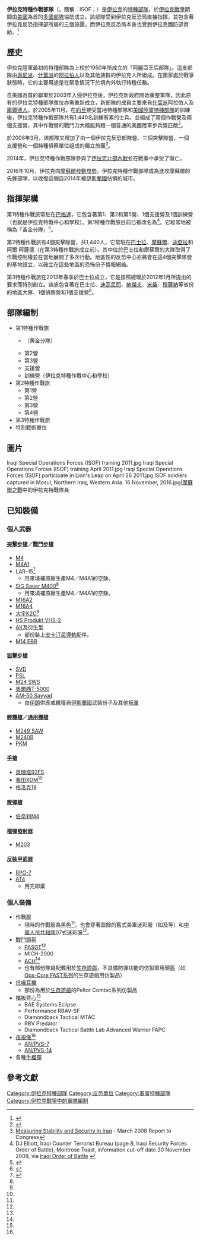 {{NoteTA
|G1=Firearms
|G2=Military
|G3=長度單位
|G4=地區用語
|G5=地名
}}
{{Infobox military unit
|unit_name= 伊拉克特種作戰部隊
|image=[[File:Special_Operations_Iraq_SSI.svg|150px]]
|caption=伊拉克特種作戰部隊徽章
|country= {{flag|Iraq}}
|type= [[特種部隊|特種部隊]]
|branch= {{tsl|en|Iraqi Army|伊拉克陸軍}}
|dates= 2003年12月26日—
|specialization= 
|command_structure= {{Flagicon image|Flag of the Iraqi Counter Terrorism Bureau.svg}}伊拉克反恐局（直接向[[伊拉克總理|伊拉克總理]]報告）
|size= 約10,000人
|current_commander= {{tsl|en|Fadhil Jalil al-Barwari}}少將
|ceremonial_chief=
|nickname=
|motto= 
|march=
|battles= [[伊拉克戰爭|伊拉克戰爭]]期間的反遊擊行動<br>[[伊拉克內戰|伊拉克內戰]]
|notable_commanders= 
|anniversaries=
|decorations=
<!-- Insignia -->
| identification_symbol = [[File:Flag_of_the_Iraqi_Counter_Terrorism_Bureau.svg|border]]
| identification_symbol_label = ICTB Flag
 |identification_symbol_2=[[File:Special_Operations_Iraq_Flag.svg|border]]
 |identification_symbol_2_label = ISOF flag
| identification_symbol_3 =
| identification_symbol_3_label =
| identification_symbol_4 =
| identification_symbol_4_label =
}}
'''伊拉克特種作戰部隊'''（{{lang-en|Iraqi Special Operations Forces}}，簡稱：ISOF；{{lang-ar|قوات العمليات الخاصة العراقية}}）是[[伊拉克|伊拉克]]的[[特種部隊|特種部隊]]，於[[伊拉克戰爭|伊拉克戰爭]]期間由[[美國|美國]]為首的[[伊拉克戰爭多國部隊|多國部隊]]協助成立。該部隊受到伊拉克反恐局直接指揮，並包含著伊拉克反恐指揮部所屬的三個旅團。而伊拉克反恐局本身也受到伊拉克國防部資助。<ref name=Witty_p10>{{cite book |last=Witty |first=David |year=2015 |title=The Iraqi Counter Terrorism Service |url=http://www.brookings.edu/~/media/research/files/papers/2015/03/iraq-counter-service-witty/david-witty-paper_final_web.pdf |format=PDF |location=Washington, D.C. |publisher=The Brookings Institution |page=10 |access-date=5 June 2016 |archive-date=2016-04-17 |archive-url=https://web.archive.org/web/20160417191511/http://www.brookings.edu/~/media/research/files/papers/2015/03/iraq-counter-service-witty/david-witty-paper_final_web.pdf |dead-url=no }}</ref>

== 歷史 ==
伊拉克陸軍最初的特種部隊為{{tsl|en|Khaleel Jassim|哈里爾·賈西姆}}上校於1950年所成立的「阿麗亞王后部隊」。這支部隊由[[遜尼派|遜尼派]]、[[什葉派|什葉派]]的[[阿拉伯人|阿拉伯人]]以及其他族群的伊拉克人所組成。在國家處於戰爭狀態時，它的主要用途是在緊急情況下於境內外執行特種任務。

自美國為首的聯軍於2003年入侵伊拉克後，伊拉克新政府開始重整軍隊，因此原有的伊拉克特種部隊單位亦需重新成立，新部隊的成員主要來自[[什葉派|什葉派]]阿拉伯人及[[庫爾德人|庫爾德人]]。於2005年11月，在[[約旦|約旦]]接受當地特種部隊和[[美國陸軍特種部隊|美國陸軍特種部隊]]的訓練後，伊拉克特種作戰部隊共有1,440名訓練有素的士兵，並組成了兩個作戰營及兩個支援營，其中作戰營的戰鬥力大概能夠跟一個普通的美國陸軍步兵營匹敵<ref>{{cite web |url=https://www.strategypage.com/htmw/htsf/articles/20051117.aspx |title=Special Operations: Iraqi Special Operations Forces |date=17 November 2005 |work=StrategyPage |publisher=StrategyWorld.com |accessdate=5 June 2016 |archive-date=2017-10-10 |archive-url=https://web.archive.org/web/20171010062558/https://www.strategypage.com/htmw/htsf/articles/20051117.aspx |dead-url=no }}</ref>。

於2008年3月，該部隊又增加了由一個伊拉克反恐部隊營、三個突擊隊營、一個支援營和一個特種偵察單位组成的獨立旅團<ref name=MSSI2008>[http://www.globalsecurity.org/military/library/report/2008/iraq-security-stability_mar2008-02-4.htm Measuring Stability and Security in Iraq] {{Wayback|url=http://www.globalsecurity.org/military/library/report/2008/iraq-security-stability_mar2008-02-4.htm |date=20171010135427 }} - March 2008 Report to Congress</ref>。

2014年，伊拉克特種作戰部隊參與了[[2014年伊拉克北部內戰|伊拉克北部內戰]]並在戰事中承受了傷亡。

2016年10月，伊拉克向[[摩蘇爾之戰|摩蘇爾發動攻勢]]，伊拉克特種作戰部隊成為進攻摩蘇爾的先鋒部隊，以收復這個自2014年被[[伊斯蘭國|伊斯蘭國]]佔領的城市。

== 指揮架構 ==
第1特種作戰旅常駐在[[巴格達|巴格達]]，它包含著第1、第2和第5營、1個支援營及1個訓練營（也就是伊拉克特戰中心和學校）。第1特種作戰旅目前已被改名為{{tsl|en|Iraqi 36th Commando Battalion|伊拉克第36突擊隊營}}<ref>DJ Elliott, Iraqi Counter Terrorist Bureau (page 8, Iraqi Security Forces Order of Battle), Montrose Toast, information cut-off date 30 November 2009, via [http://home.comcast.net/~djyae/site/?/page/Iraq_Order_of_Battle/ Iraqi Order of Battle] {{Wayback|url=http://home.comcast.net/~djyae/site/?%2Fpage%2FIraq_Order_of_Battle%2F |date=20121026045154 }}</ref>。它經常地被稱為「黃金分隊」<ref name=Witty_p12>{{cite book |last=Witty |first=David |year=2015 |title=The Iraqi Counter Terrorism Service |url=http://www.brookings.edu/~/media/research/files/papers/2015/03/iraq-counter-service-witty/david-witty-paper_final_web.pdf |format=PDF |location=Washington, D.C. |publisher=The Brookings Institution |page=12 |access-date=5 June 2016 |archive-date=2016-04-17 |archive-url=https://web.archive.org/web/20160417191511/http://www.brookings.edu/~/media/research/files/papers/2015/03/iraq-counter-service-witty/david-witty-paper_final_web.pdf |dead-url=no }}</ref>。

第2特種作戰旅有4個突擊隊營，共1,440人，它常駐在[[巴士拉|巴士拉]]、[[摩蘇爾|摩蘇爾]]、[[迪亞拉|迪亞拉]]和阿爾·阿薩德（在第3特種作戰旅成立前）。其中位於巴士拉和摩蘇爾的大隊取得了作戰控制權並在當地展開了多次行動。地區性的反恐中心亦將會在這4個突擊隊營的基地設立，以確立在這些地區的恐怖份子情報網絡。

第3特種作戰旅在2013年春季於巴士拉成立，它是按照總理於2012年1月所提出的要求而特別創立。該旅包含著在巴士拉、[[迪瓦尼耶省|迪瓦尼耶]]、[[納傑夫省|納傑夫]]、[[米桑省|米桑]]、[[穆薩納省|穆薩納]]等省份的地區大隊、1個偵察營和1個支援營<ref name=Witty_p25>{{cite book |last=Witty |first=David |year=2015 |title=The Iraqi Counter Terrorism Service |url=http://www.brookings.edu/~/media/research/files/papers/2015/03/iraq-counter-service-witty/david-witty-paper_final_web.pdf |format=PDF |location=Washington, D.C. |publisher=The Brookings Institution |page=25 |access-date=5 June 2016 |archive-date=2016-04-17 |archive-url=https://web.archive.org/web/20160417191511/http://www.brookings.edu/~/media/research/files/papers/2015/03/iraq-counter-service-witty/david-witty-paper_final_web.pdf |dead-url=no }}</ref>。

==部隊編制==
* 第1特種作戰旅
** {{tsl|en|Iraqi 36th Commando Battalion|第36突擊營}}（黄金分隊）
** 第2營
** 第3營
** 支援營
** 訓練營（伊拉克特種作戰中心和學校）
* 第2特種作戰旅
** 第1營
** 第2營
** 第3營
** 第4營
* 第3特種作戰旅
* 特別戰術單位

== 圖片 ==
<gallery mode=packed heights=120px>
Iraqi Special Operations Forces (ISOF) training 2011.jpg
Iraqi Special Operations Forces (ISOF) training April 2011.jpg
Iraqi Special Operations Forces (ISOF) participate in Lion's Leap on April 26 2011.jpg
ISOF soldiers captured in Mosul, Northern Iraq, Western Asia. 16 November, 2016.jpg|[[摩蘇爾之戰|摩蘇爾之戰]]中的伊拉克特戰隊員
</gallery>

== 已知裝備 ==

===個人武器===

====[[突擊步槍|突擊步槍]]／[[戰鬥步槍|戰鬥步槍]]====
* [[M4卡賓槍|M4]]
* [[M4卡賓槍|M4A1]]
* LAR-15<ref name="ISOF equipment">{{Cite web |url=https://armamentresearch.com/isof-arms-equipment-part-1-personal-equipment/ |title=ISOF Arms & Equipment Part 1 – Personal Equipment |accessdate=2020-07-30 |archive-date=2019-12-08 |archive-url=https://web.archive.org/web/20191208092125/http://armamentresearch.com/isof-arms-equipment-part-1-personal-equipment/ |dead-url=no }}</ref>
** 用來填補原廠生產M4／M4A1的空缺。
* [[SIG_M400突擊步槍|SIG Sauer M400]]<ref name="ISOF equipment"/>
** 用來填補原廠生產M4／M4A1的空缺。
* [[M16突擊步槍|M16A2]]
* [[M16突擊步槍|M16A4]]
* [[K2突击步枪|大宇K2C]]<ref name="ISOF equipment"/>
* [[VHS突擊步槍|HS Produkt VHS-2]]
* [[卡拉什尼科夫自動步槍|AK]]及衍生型
** 部份裝上[[皮卡汀尼導軌|皮卡汀尼導軌]]配件。
* [[Mk_14增強型戰鬥步槍|M14 EBR]]

====[[狙擊步槍|狙擊步槍]]====
* [[SVD狙擊步槍|SVD]]
* [[PSL狙擊步槍|PSL]]
* [[M24狙擊手武器系統|M24 SWS]]
* [[奧爾西T-5000狙擊步槍|奧爾西T-5000]]
* [[斯泰爾HS_.50狙擊步槍|AM-50 Sayyad]]
** 由[[伊朗|伊朗]]供應或繳獲自[[伊斯蘭國|伊斯蘭國]]武裝份子及其他[[叛軍|叛軍]]

====[[輕機槍|輕機槍]]／[[通用機槍|通用機槍]]====
* [[M249班用自動武器|M249 SAW]]
* [[M240通用機槍|M240B]]
* [[PK通用機槍|PKM]]

====[[手槍|手槍]]====
* [[貝瑞塔92手槍|貝瑞塔92FS]]
* [[春田XDM手槍|春田XDM]]<ref name="ISOF equipment"/>
* [[格洛克19|格洛克19]]

====[[散彈槍|散彈槍]]====
* [[伯奈利M4_Super_90霰彈槍|伯奈利M4]]

====[[榴彈發射器|榴彈發射器]]====
* [[M203榴彈發射器|M203]]

====[[反裝甲武器|反裝甲武器]]====
* [[RPG-7|RPG-7]]
* [[AT4反坦克火箭筒|AT4]]
** 用完即棄

===個人裝備===
* 作戰服
** 現時的作戰服為黑色<ref name="ISOF equipment"/>，也會穿著盈餘的舊式美軍迷彩服（如{{tsl|en|Desert Camouflage Uniform|DCU}}及{{tsl|en|Desert Battle Dress Uniform|DBDU}}等）和[[中華人民共和國|中華人民共和國]]07式迷彩服<ref name="ISOF equipment"/>。
* [[戰鬥頭盔|戰鬥頭盔]]
** [[PASGT|PASGT]]<ref name="ISOF equipment"/>
** MICH-2000
** [[先進戰鬥頭盔|ACH]]<ref name="ISOF equipment"/>
** 也有部份隊員配戴用於[[生存遊戲|生存遊戲]]，不具備防彈功能的仿製軍用頭盔（如[[未來突擊外殼技術頭盔|Ops-Core FAST系列]]的生存遊戲用仿製品）
* [[抗噪耳機|抗噪耳機]]
** 部份為用於[[生存遊戲|生存遊戲]]的Peltor Comtac系列仿製品
* 攜板背心<ref name="ISOF equipment"/>
** BAE Systems Eclipse
** Performance RBAV-SF
** Diamondback Tactical MTAC
** RBV Predator
** Diamondback Tactical Battle Lab Advanced Warrior FAPC
* [[夜視儀|夜視儀]]<ref name="ISOF equipment"/>
** [[AN/PVS-7夜視儀|AN/PVS-7]]
** [[AN/PVS-14夜視儀|AN/PVS-14]]
* 各種[[手榴彈|手榴彈]]

== 參考文獻 ==
<references/>

[[Category:伊拉克特種部隊|Category:伊拉克特種部隊]]
[[Category:反恐單位|Category:反恐單位]]
[[Category:軍事特種部隊|Category:軍事特種部隊]]
[[Category:伊拉克戰爭中的軍隊編制|Category:伊拉克戰爭中的軍隊編制]]